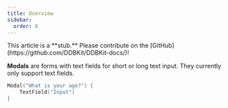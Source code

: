 ```yaml
---
title: Overview
sidebar:
  order: 0
---
```


<Aside>
This article is a **stub.**
Please contribute on the [GitHub](https://github.com/DDBKit/DDBKit-docs/)!
</Aside>

**Modals** are forms with text fields for short or long text input. They currently
only support text fields.

```swift
Modal("What is your age?") {
	TextField("Input")
}
```